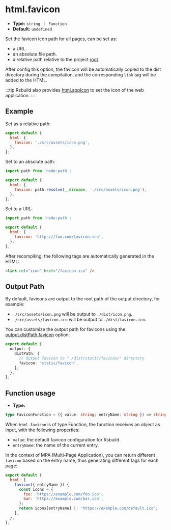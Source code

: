 # html.favicon

- **Type:** `string ｜ Function`
- **Default:** `undefined`

Set the favicon icon path for all pages, can be set as:

- a URL.
- an absolute file path.
- a relative path relative to the project [root](/config/root).

After config this option, the favicon will be automatically copied to the dist directory during the compilation, and the corresponding `link` tag will be added to the HTML.

:::tip
Rsbuild also provides [html.appIcon](/config/html/app-icon) to set the icon of the web application.
:::

## Example

Set as a relative path:

```js
export default {
  html: {
    favicon: './src/assets/icon.png',
  },
};
```

Set to an absolute path:

```js
import path from 'node:path';

export default {
  html: {
    favicon: path.resolve(__dirname, './src/assets/icon.png'),
  },
};
```

Set to a URL:

```js
import path from 'node:path';

export default {
  html: {
    favicon: 'https://foo.com/favicon.ico',
  },
};
```

After recompiling, the following tags are automatically generated in the HTML:

```html
<link rel="icon" href="/favicon.ico" />
```

## Output Path

By default, favicons are output to the root path of the output directory, for example:

- `./src/assets/icon.png` will be output to `./dist/icon.png`.
- `./src/assets/favicon.ico` will be output to `./dist/favicon.ico`.

You can customize the output path for favicons using the [output.distPath.favicon](/config/output/dist-path) option:

```ts title="rsbuild.config.ts"
export default {
  output: {
    distPath: {
      // Output favicon to "./dist/static/favicon/" directory
      favicon: 'static/favicon',
    },
  },
};
```

## Function usage

- **Type:**

```ts
type FaviconFunction = ({ value: string; entryName: string }) => string | void;
```

When `html.favicon` is of type Function, the function receives an object as input, with the following properties:

- `value`: the default favicon configuration for Rsbuild.
- `entryName`: the name of the current entry.

In the context of MPA (Multi-Page Application), you can return different `favicon` based on the entry name, thus generating different tags for each page:

```js
export default {
  html: {
    favicon({ entryName }) {
      const icons = {
        foo: 'https://example.com/foo.ico',
        bar: 'https://example.com/bar.ico',
      };
      return icons[entryName] || 'https://example.com/default.ico';
    },
  },
};
```

